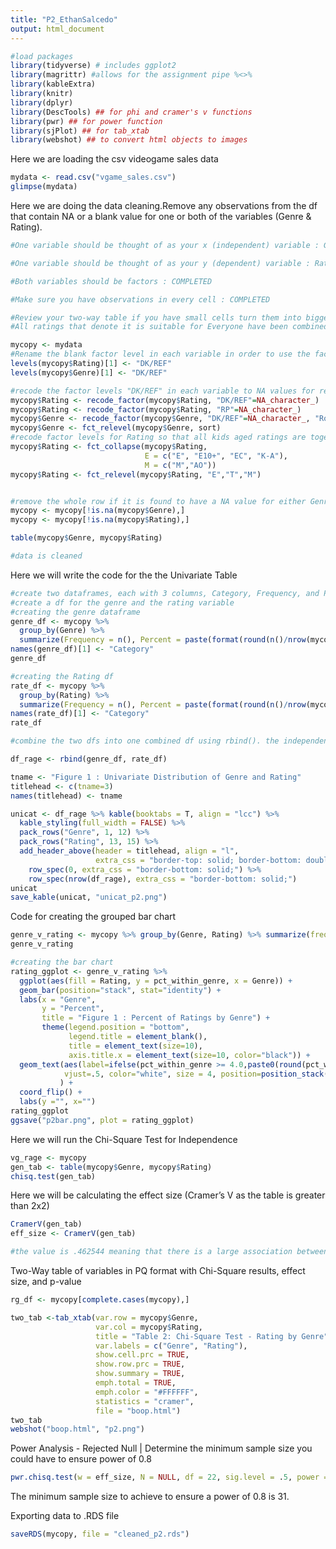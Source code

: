 ---
title: "P2_EthanSalcedo"
output: html_document
---

```{r}
#load packages
library(tidyverse) # includes ggplot2
library(magrittr) #allows for the assignment pipe %<>%
library(kableExtra) 
library(knitr) 
library(dplyr) 
library(DescTools) ## for phi and cramer's v functions
library(pwr) ## for power function
library(sjPlot) ## for tab_xtab
library(webshot) ## to convert html objects to images
```


Here we are loading the csv videogame sales data
```{r cars}
mydata <- read.csv("vgame_sales.csv")
glimpse(mydata)
```


Here we are doing the data cleaning.Remove any observations from the df that contain NA or a blank value for one or both of the variables (Genre & Rating).
```{r}

#One variable should be thought of as your x (independent) variable : Genre

#One variable should be thought of as your y (dependent) variable : Rating

#Both variables should be factors : COMPLETED

#Make sure you have observations in every cell : COMPLETED

#Review your two-way table if you have small cells turn them into bigger grou : COMPLETE
#All ratings that denote it is suitable for Everyone have been combined into a single level

mycopy <- mydata
#Rename the blank factor level in each variable in order to use the factor_recode function
levels(mycopy$Rating)[1] <- "DK/REF"
levels(mycopy$Genre)[1] <- "DK/REF"

#recode the factor levels "DK/REF" in each variable to NA values for removing and collapsing 
mycopy$Rating <- recode_factor(mycopy$Rating, "DK/REF"=NA_character_)
mycopy$Rating <- recode_factor(mycopy$Rating, "RP"=NA_character_)
mycopy$Genre <- recode_factor(mycopy$Genre, "DK/REF"=NA_character_, "Role-Playing"= "RPG", "Simulation"= "Sim")
mycopy$Genre <- fct_relevel(mycopy$Genre, sort)
#recode factor levels for Rating so that all kids aged ratings are together (separately from the DK/REF recode for clarity)
mycopy$Rating <- fct_collapse(mycopy$Rating,
                              E = c("E", "E10+", "EC", "K-A"),
                              M = c("M","AO"))
mycopy$Rating <- fct_relevel(mycopy$Rating, "E","T","M")


#remove the whole row if it is found to have a NA value for either Genre (x-value) or the Rating (y-value)
mycopy <- mycopy[!is.na(mycopy$Genre),]
mycopy <- mycopy[!is.na(mycopy$Rating),]

table(mycopy$Genre, mycopy$Rating)

#data is cleaned
```

Here we will write the code for the the Univariate Table
```{r}
#create two dataframes, each with 3 columns, Category, Frequency, and Percent.
#create a df for the genre and the rating variable
#creating the genre dataframe
genre_df <- mycopy %>%
  group_by(Genre) %>%
  summarize(Frequency = n(), Percent = paste(format(round(n()/nrow(mycopy)*100,1)), "%"))
names(genre_df)[1] <- "Category"
genre_df

#creating the Rating df
rate_df <- mycopy %>%
  group_by(Rating) %>%
  summarize(Frequency = n(), Percent = paste(format(round(n()/nrow(mycopy)*100,1)), "%"))
names(rate_df)[1] <- "Category"
rate_df

#combine the two dfs into one combined df using rbind(). the independent (Genre) variable should be stacked onto the depedent (Rating) variable

df_rage <- rbind(genre_df, rate_df)

tname <- "Figure 1 : Univariate Distribution of Genre and Rating"
titlehead <- c(tname=3)
names(titlehead) <- tname

unicat <- df_rage %>% kable(booktabs = T, align = "lcc") %>%
  kable_styling(full_width = FALSE) %>%
  pack_rows("Genre", 1, 12) %>%
  pack_rows("Rating", 13, 15) %>%
  add_header_above(header = titlehead, align = "l",
                   extra_css = "border-top: solid; border-bottom: double;") %>%
    row_spec(0, extra_css = "border-bottom: solid;") %>% 
    row_spec(nrow(df_rage), extra_css = "border-bottom: solid;") 
unicat
save_kable(unicat, "unicat_p2.png")
```

Code for creating the grouped bar chart
```{r}

genre_v_rating <- mycopy %>% group_by(Genre, Rating) %>% summarize(freq = n()) %>% ungroup() %>% group_by(Genre) %>% mutate(pct_within_genre = freq/sum(freq) *100)
genre_v_rating

#creating the bar chart
rating_ggplot <- genre_v_rating %>%
  ggplot(aes(fill = Rating, y = pct_within_genre, x = Genre)) +
  geom_bar(position="stack", stat="identity") +
  labs(x = "Genre",
       y = "Percent",
       title = "Figure 1 : Percent of Ratings by Genre") + 
       theme(legend.position = "bottom",
             legend.title = element_blank(),
             title = element_text(size=10),
             axis.title.x = element_text(size=10, color="black")) +
  geom_text(aes(label=ifelse(pct_within_genre >= 4.0,paste0(round(pct_within_genre, 0), "%"), "")),
            vjust=.5, color="white", size = 4, position=position_stack(vjust=0.5) 
           ) + 
  coord_flip() + 
  labs(y ="", x="") 
rating_ggplot
ggsave("p2bar.png", plot = rating_ggplot)
```

Here we will run the Chi-Square Test for Independence
```{r}
vg_rage <- mycopy
gen_tab <- table(mycopy$Genre, mycopy$Rating)
chisq.test(gen_tab)
```

Here we will be calculating the effect size (Cramer's V as the table is greater than 2x2)
```{r}
CramerV(gen_tab)
eff_size <- CramerV(gen_tab)

#the value is .462544 meaning that there is a large association between genre and rating
```

Two-Way table of variables in PQ format with Chi-Square results, effect size, and p-value
```{r}
rg_df <- mycopy[complete.cases(mycopy),]

two_tab <-tab_xtab(var.row = mycopy$Genre,
                   var.col = mycopy$Rating,
                   title = "Table 2: Chi-Square Test - Rating by Genre",
                   var.labels = c("Genre", "Rating"),
                   show.cell.prc = TRUE,
                   show.row.prc = TRUE,
                   show.summary = TRUE,
                   emph.total = TRUE,
                   emph.color = "#FFFFFF",
                   statistics = "cramer",
                   file = "boop.html")
two_tab
webshot("boop.html", "p2.png")
```

Power Analysis - Rejected Null | Determine the minimum sample size you could have to ensure power of 0.8
```{r}
pwr.chisq.test(w = eff_size, N = NULL, df = 22, sig.level = .5, power = .8)
```
The minimum sample size to achieve to ensure a power of 0.8 is 31.

Exporting data to .RDS file
```{r}
saveRDS(mycopy, file = "cleaned_p2.rds")
```

